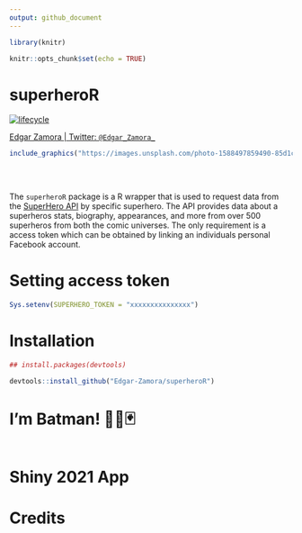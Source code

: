 ```yaml
---
output: github_document
---
```


```r
library(knitr)

knitr::opts_chunk$set(echo = TRUE)
```


# superheroR

[![lifecycle](https://img.shields.io/badge/lifecycle-experimental-orange.svg)](https://www.tidyverse.org/lifecycle/#experimental)

[Edgar Zamora | Twitter: `@Edgar_Zamora_`](https://twitter.com/Edgar_Zamora_)

```r

include_graphics("https://images.unsplash.com/photo-1588497859490-85d1c17db96d?ixid=MnwxMjA3fDB8MHxwaG90by1wYWdlfHx8fGVufDB8fHx8&ixlib=rb-1.2.1&auto=format&fit=crop&w=1050&q=80")
  
```

<br>

The `superheroR` package is a R wrapper that is used to request data from the [SuperHero API](https://superheroapi.com) by specific superhero. The API provides data about a superheros stats, biography, appearances, and more from over 500 superheros from both the comic universes. The only requirement is a access token which can be obtained by linking an individuals personal Facebook account.

# Setting access token

```r

Sys.setenv(SUPERHERO_TOKEN = "xxxxxxxxxxxxxxx")

```


# Installation

```r
## install.packages(devtools)

devtools::install_github("Edgar-Zamora/superheroR")

```


# I'm Batman! 🦇🤵🃏


```r

```


# Shiny 2021 App

# Credits


